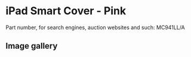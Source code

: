 # iPad Smart Cover - Pink

Part number, for search engines, auction websites and such: MC941LL/A

## Image gallery

<div style={{ width: "768px" }}>
  <GalleryComponent
    images={[
      {
        original: "/everysource/MC941",
        thumbnail: "/everypreview/MC941",
      },
      {
        original: "/everysource/MC941_AV1_BLACK",
        thumbnail: "/everypreview/MC941_AV1_BLACK",
      },
      {
        original: "/everysource/MC941_AV1_WHITE",
        thumbnail: "/everypreview/MC941_AV1_WHITE",
      },
      {
        original: "/everysource/MC941_AV2_BLACK",
        thumbnail: "/everypreview/MC941_AV2_BLACK",
      },
      {
        original: "/everysource/MC941_AV2_WHITE",
        thumbnail: "/everypreview/MC941_AV2_WHITE",
      },
      {
        original: "/everysource/MC941_AV3_BLACK",
        thumbnail: "/everypreview/MC941_AV3_BLACK",
      },
      {
        original: "/everysource/MC941_AV3_WHITE",
        thumbnail: "/everypreview/MC941_AV3_WHITE",
      },
      {
        original: "/everysource/MC941_AV4_BLACK",
        thumbnail: "/everypreview/MC941_AV4_BLACK",
      },
      {
        original: "/everysource/MC941_AV4_WHITE",
        thumbnail: "/everypreview/MC941_AV4_WHITE",
      },
      {
        original: "/everysource/MC941_AV5",
        thumbnail: "/everypreview/MC941_AV5",
      }
    ]}
  />
</div>